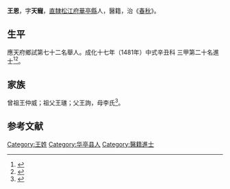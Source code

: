 {{Otheruses|other=名为王恩的其他人物|王恩}}
{{明清人物信息框
| 姓名 = 王恩
| 原名 =
| 圖片名稱= 
| 圖片大小 =
| 圖片說明 = 
| 最高職務 =
| 國家 = 大明 
| 爵位 =
| 籍貫 = [[南直隸|直隸]][[松江府|松江府]][[華亭縣|華亭縣]]
| 族裔 = 
| 字號 = 
| 諡號 =
| 出生日期 = 二月初九日
| 出生地點 =
| 逝世日期 = 卒年不詳 
| 逝世地點 =
| 墓葬 =
| 配偶 = 盧氏
| 親屬 = 
| 出身 =
* 成化十七年辛丑科同進士出身
| 經歷 =
| 著作 = 
}}
'''王恩'''{{BD|1450年||？年||}}，字'''天寵'''，[[南直隸|直隸]][[松江府|松江府]][[華亭縣|華亭縣]]人，醫籍，治《[[春秋|春秋]]》。

==生平==
應天府鄉試第七十二名舉人。成化十七年（1481年）中式辛丑科<!---會試第二百十一名--->三甲第二十名進士<ref>{{Cite book|title=《[[皇明贡举考|皇明贡举考]]》卷五|last=（明）[[张朝瑞|张朝瑞]]|first=|publisher=《续修四库全书》史部第828册|year=|isbn=|location=|pages=}}</ref><ref>{{Cite book|title=贡举志五种 上|last=鲁小俊，江俊伟著|first=|publisher=武汉：武汉大学出版社|year=2009|isbn=978-7-307-07043-1|location=|pages=254-256}}</ref>。

== 家族 ==
曾祖王仲威；祖父王璡；父王詢，母李氏<ref>{{Cite book|title=天一阁藏明代科举录选刊 登科录 点校本|last=龚延明主编|first=|publisher=宁波出版社|year=2016|isbn=978-7-5526-2320-8|location=宁波|pages=|quote=《天一閣藏明代科舉錄選刊.登科錄》之《成化十七年進士登科錄》}}</ref>。

==参考文献==
{{reflist}}

{{成化十七年辛丑科殿試金榜}}

{{Authority control}}

{{DEFAULTSORT:W}}
[[Category:王姓|Category:王姓]]
[[Category:华亭县人|Category:华亭县人]]
[[Category:醫籍進士|Category:醫籍進士]]